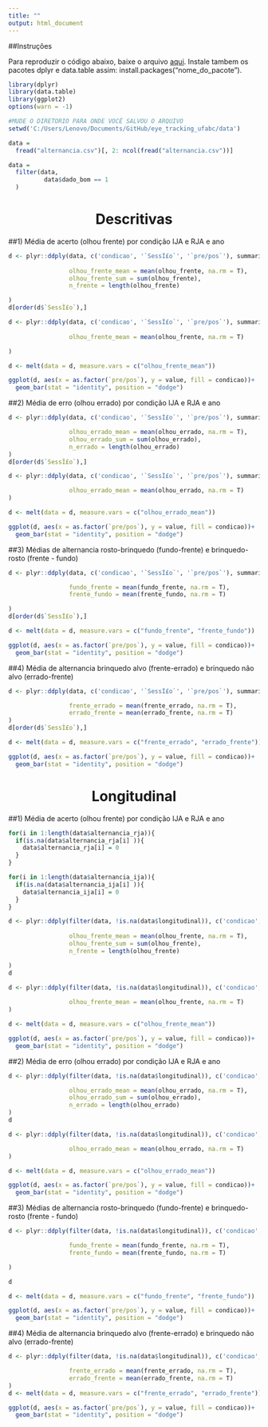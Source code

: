 ```yaml
---
title: ""
output: html_document
---
```

##Instruções

Para reproduzir o código abaixo, baixe o arquivo [aqui](data/alternancia.csv). Instale tambem os pacotes dplyr e data.table assim: install.packages("nome_do_pacote").

```r
library(dplyr)
library(data.table)
library(ggplot2)
options(warn = -1) 
```

```r
#MUDE O DIRETORIO PARA ONDE VOCÊ SALVOU O ARQUIVO
setwd('C:/Users/Lenovo/Documents/GitHub/eye_tracking_ufabc/data')

data =
  fread("alternancia.csv")[, 2: ncol(fread("alternancia.csv"))]

data =
  filter(data, 
          data$dado_bom == 1
  )
```

<center> <h1>Descritivas</h1> </center> 

##1) Média de acerto (olhou frente) por condição IJA e RJA e ano

```r
d <- plyr::ddply(data, c('condicao', '`SessÌ£o`', '`pre/pos`'), summarise,
                           
                 olhou_frente_mean = mean(olhou_frente, na.rm = T),
                 olhou_frente_sum = sum(olhou_frente),
                 n_frente = length(olhou_frente)

)
d[order(d$`SessÌ£o`),]

d <- plyr::ddply(data, c('condicao', '`SessÌ£o`', '`pre/pos`'), summarise,
                           
                 olhou_frente_mean = mean(olhou_frente, na.rm = T)

)

d <- melt(data = d, measure.vars = c("olhou_frente_mean"))

ggplot(d, aes(x = as.factor(`pre/pos`), y = value, fill = condicao))+
  geom_bar(stat = "identity", position = "dodge")

```

##2) Média de erro (olhou errado) por condição IJA e RJA e ano

```r
d <- plyr::ddply(data, c('condicao', '`SessÌ£o`', '`pre/pos`'), summarise,

                 olhou_errado_mean = mean(olhou_errado, na.rm = T),
                 olhou_errado_sum = sum(olhou_errado),
                 n_errado = length(olhou_errado)
)
d[order(d$`SessÌ£o`),]

d <- plyr::ddply(data, c('condicao', '`SessÌ£o`', '`pre/pos`'), summarise,

                 olhou_errado_mean = mean(olhou_errado, na.rm = T)
)

d <- melt(data = d, measure.vars = c("olhou_errado_mean"))

ggplot(d, aes(x = as.factor(`pre/pos`), y = value, fill = condicao))+
  geom_bar(stat = "identity", position = "dodge")
```


##3) Médias de alternancia rosto-brinquedo (fundo-frente) e brinquedo-rosto (frente - fundo)

```r
d <- plyr::ddply(data, c('condicao', '`SessÌ£o`', '`pre/pos`'), summarise,

                 fundo_frente = mean(fundo_frente, na.rm = T),
                 frente_fundo = mean(frente_fundo, na.rm = T)

)
d[order(d$`SessÌ£o`),]

d <- melt(data = d, measure.vars = c("fundo_frente", "frente_fundo"))

ggplot(d, aes(x = as.factor(`pre/pos`), y = value, fill = condicao))+
  geom_bar(stat = "identity", position = "dodge")

```

##4) Média de alternancia brinquedo alvo (frente-errado) e brinquedo não alvo (errado-frente) 

```r
d <- plyr::ddply(data, c('condicao', '`SessÌ£o`', '`pre/pos`'), summarise,

                 frente_errado = mean(frente_errado, na.rm = T),
                 errado_frente = mean(errado_frente, na.rm = T)
)
d[order(d$`SessÌ£o`),]

d <- melt(data = d, measure.vars = c("frente_errado", "errado_frente"))

ggplot(d, aes(x = as.factor(`pre/pos`), y = value, fill = condicao))+
  geom_bar(stat = "identity", position = "dodge")

```


<center> <h1>Longitudinal</h1> </center> 



##1) Média de acerto (olhou frente) por condição IJA e RJA e ano

```r
for(i in 1:length(data$alternancia_rja)){
  if(is.na(data$alternancia_rja[i] )){
    data$alternancia_rja[i] = 0
  }
}

for(i in 1:length(data$alternancia_ija)){
  if(is.na(data$alternancia_ija[i] )){
    data$alternancia_ija[i] = 0
  }
}
```

```r
d <- plyr::ddply(filter(data, !is.na(data$longitudinal)), c('condicao', '`pre/pos`'), summarise,
                           
                 olhou_frente_mean = mean(olhou_frente, na.rm = T),
                 olhou_frente_sum = sum(olhou_frente),
                 n_frente = length(olhou_frente)

)
d

d <- plyr::ddply(filter(data, !is.na(data$longitudinal)), c('condicao', '`pre/pos`'), summarise,
                           
                 olhou_frente_mean = mean(olhou_frente, na.rm = T)
)

d <- melt(data = d, measure.vars = c("olhou_frente_mean"))

ggplot(d, aes(x = as.factor(`pre/pos`), y = value, fill = condicao))+
  geom_bar(stat = "identity", position = "dodge")
```

##2) Média de erro (olhou errado) por condição IJA e RJA e ano

```r
d <- plyr::ddply(filter(data, !is.na(data$longitudinal)), c('condicao', '`pre/pos`'), summarise,

                 olhou_errado_mean = mean(olhou_errado, na.rm = T),
                 olhou_errado_sum = sum(olhou_errado),
                 n_errado = length(olhou_errado)
)
d

d <- plyr::ddply(filter(data, !is.na(data$longitudinal)), c('condicao', '`pre/pos`'), summarise,

                 olhou_errado_mean = mean(olhou_errado, na.rm = T)
)

d <- melt(data = d, measure.vars = c("olhou_errado_mean"))

ggplot(d, aes(x = as.factor(`pre/pos`), y = value, fill = condicao))+
  geom_bar(stat = "identity", position = "dodge")
```

##3) Médias de alternancia rosto-brinquedo (fundo-frente) e brinquedo-rosto (frente - fundo)

```r
d <- plyr::ddply(filter(data, !is.na(data$longitudinal)), c('condicao', '`pre/pos`'), summarise,

                 fundo_frente = mean(fundo_frente, na.rm = T),
                 frente_fundo = mean(frente_fundo, na.rm = T)

)

d

d <- melt(data = d, measure.vars = c("fundo_frente", "frente_fundo"))

ggplot(d, aes(x = as.factor(`pre/pos`), y = value, fill = condicao))+
  geom_bar(stat = "identity", position = "dodge")

```

##4) Média de alternancia brinquedo alvo (frente-errado) e brinquedo não alvo (errado-frente) 

```r
d <- plyr::ddply(filter(data, !is.na(data$longitudinal)), c('condicao', '`pre/pos`'), summarise,

                 frente_errado = mean(frente_errado, na.rm = T),
                 errado_frente = mean(errado_frente, na.rm = T)
)
d <- melt(data = d, measure.vars = c("frente_errado", "errado_frente"))

ggplot(d, aes(x = as.factor(`pre/pos`), y = value, fill = condicao))+
  geom_bar(stat = "identity", position = "dodge")
```


